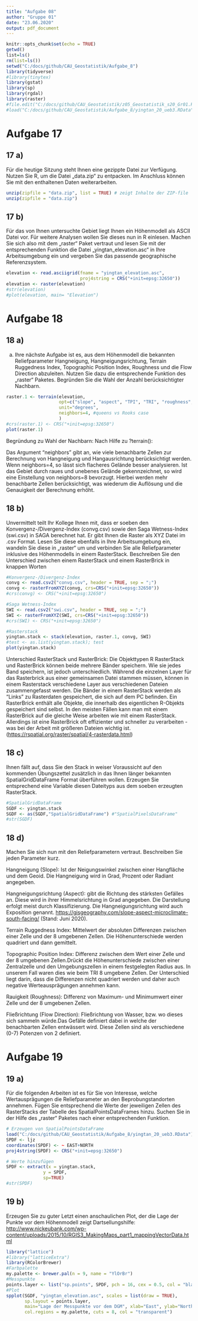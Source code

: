 ```yaml
---
title: "Aufgabe 08"
author: "Gruppe 01"
date: "23.06.2020"
output: pdf_document
---
```


```r
knitr::opts_chunk$set(echo = TRUE)
getwd()
list=ls()
rm(list=ls())
setwd("C:/docs/github/CAU_Geostatistik/Aufgabe_8")
library(tidyverse)
#library(tinytex)
library(gstat)
library(sp)
library(rgdal)
library(raster)
#file.edit("C:/docs/github/CAU_Geostatistik/z05_Geostatistik_s20_Gr01.Rmd")
#load("C:/docs/github/CAU_Geostatistik/Aufgabe_8/yingtan_20_ueb3.RData")
```

# Aufgabe 17

## 17 a)
Für die heutige Sitzung steht Ihnen eine gezippte Datei zur Verfügung.
Nutzen Sie R, um die Datei „data.zip“ zu entpacken. Im Anschluss können
Sie mit den enthaltenen Daten weiterarbeiten.

```r
unzip(zipfile = "data.zip", list = TRUE) # zeigt Inhalte der ZIP-file
unzip(zipfile = "data.zip")
```

## 17 b)

Für das von Ihnen untersuchte Gebiet liegt Ihnen ein Höhenmodell als
ASCII Datei vor. Für weitere Analysen wollen Sie dieses nun in R einlesen.
Machen Sie sich also mit dem „raster“ Paket vertraut und lesen Sie mit der
entsprechenden Funktion die Datei „yingtan_elevation.asc“ in Ihre Arbeitsumgebung ein
und vergeben Sie das passende geographische Referenzsystem.

```r
elevation <- read.asciigrid(fname = "yingtan_elevation.asc",
                            proj4string = CRS("+init=epsg:32650"))
elevation <- raster(elevation)
#str(elevation)
#plot(elevation, main= "Elevation")
```


# Aufgabe 18

## 18 a)
a) Ihre nächste Aufgabe ist es, aus dem Höhenmodell die bekannten Reliefparameter
Hangneigung, Hangneigungsrichtung, Terrain Ruggedness Index, Topographic Position Index, Roughness und die Flow Direction abzuleiten.
Nutzen Sie dazu die entsprechende Funktion des „raster“ Paketes.
Begründen Sie die Wahl der Anzahl berücksichtigter Nachbarn.

```r
raster.1 <- terrain(elevation,
                    opt=c("slope", "aspect", "TPI", "TRI", "roughness", "flowdir"),
                    unit="degrees",
                    neighbors=4, #queens vs Rooks case
                    )
#crs(raster.1) <- CRS("+init=epsg:32650")
plot(raster.1)
```

Begründung zu Wahl der Nachbarn: Nach Hilfe zu ?terrain():

Das Argument "neighbors" gibt an, wie viele benachbarte Zellen zur Berechnung von Hangneigung und Hangausrichtung berücksichtigt werden. Wenn neighbors=4, so lässt sich flacheres Gelände besser analysieren. 
Ist das Gebiet durch raues und unebenes Gelände gekennzeichnet, so wird eine Einstellung von neighbors=8 bevorzugt. Hierbei werden mehr benachbarte Zellen berücksichtigt, was wiederum die Auflösung und die Genauigkeit der Berechnung erhöht.


## 18 b)
Unvermittelt teilt Ihr Kollege Ihnen mit, dass er soeben den
Konvergenz-/Divergenz-Index (convg.csv) sowie den Saga Wetness-Index
(swi.csv) in SAGA berechnet hat. Er gibt Ihnen die Raster als XYZ Datei
im .csv Format. Lesen Sie diese ebenfalls in Ihre Arbeitsumgebung ein,
wandeln Sie diese in „raster“ um und verbinden Sie alle Reliefparameter inklusive des
Höhenmodells in einem RasterStack. Beschreiben Sie den Unterschied zwischen einem RasterStack und einem RasterBrick in knappen Worten

```r
#Konvergenz-/Divergenz-Index
convg <- read.csv2("convg.csv", header = TRUE, sep = ";")
convg <- rasterFromXYZ(convg, crs=CRS("+init=epsg:32650"))
#crs(convg) <- CRS("+init=epsg:32650")

#Saga Wetness-Index
SWI <- read.csv2("swi.csv", header = TRUE, sep = ";")
SWI <- rasterFromXYZ(SWI, crs=CRS("+init=epsg:32650"))
#crs(SWI) <- CRS("+init=epsg:32650")

#Rasterstack
yingtan.stack <- stack(elevation, raster.1, convg, SWI)
#test <- as.list(yingtan.stack); test
plot(yingtan.stack)
```

Unterschied RasterStack und RasterBrick:
Die Objekttypen R RasterStack und RasterBrick können beide mehrere Bänder speichern. Wie sie jedes Band speichern, ist jedoch unterschiedlich. Während die einzelnen Layer für das Rasterbrick aus einer gemeinsamen Datei stammen müssen, können in einem Rasterstack verschiedene Layer aus verschiedenen Dateien zusammengefasst werden.
Die Bänder in einem RasterStack werden als "Links" zu Rasterdaten gespeichert, die sich auf dem PC befinden. Ein RasterBrick enthält alle Objekte, die innerhalb des eigentlichen R-Objekts gespeichert sind selbst. In den meisten Fällen kann man mit einem RasterBrick auf die gleiche Weise arbeiten wie mit einem RasterStack. Allerdings ist eine RasterBrick oft effizienter und schneller zu verarbeiten - was bei der Arbeit mit größeren Dateien wichtig ist. (<https://rspatial.org/raster/spatial/4-rasterdata.html>)


## 18 c)
Ihnen fällt auf, dass Sie den Stack in weiser Voraussicht auf den kommenden Übungszettel
zusätzlich in das Ihnen länger bekannten SpatialGridDataFrame Format überführen wollen.
Erzeugen Sie entsprechend eine Variable diesen Dateityps aus dem soeben erzeugten RasterStack.

```r
#SpatialGridDataFrame
SGDF <- yingtan.stack
SGDF <- as(SGDF,"SpatialGridDataFrame") #"SpatialPixelsDataFrame"
#str(SGDF)
```


## 18 d)
Machen Sie sich nun mit den Reliefparametern vertraut. Beschreiben Sie
jeden Parameter kurz.

Hangneigung (Slope): Ist der Neigungswinkel zwischen einer Hangfläche und dem Geoid. Die Hangneigung wird in Grad, Prozent oder Radiant angegeben.

Hangneigungsrichtung (Aspect): gibt die Richtung des stärksten Gefälles an. Diese wird in ihrer Himmelsrichtung in Grad angegeben. Die Darstellung erfolgt meist durch Klassifizierung. Die Hangneigungsrichtung wird auch Exposition genannt. <https://gisgeography.com/slope-aspect-microclimate-south-facing/> (Stand: Juni 2020).

Terrain Ruggedness Index: Mittelwert der absoluten Differenzen zwischen einer Zelle und der 8 umgebenen Zellen. Die Höhenunterschiede werden quadriert und dann gemittelt.


Topographic Position Index: Differenz zwischen dem Wert einer Zelle und der 8 umgebenen Zellen.Drückt die Höhenunterschiede zwischen einer Zentralzelle und den Umgebungszellen in einem festgelegten Radius aus. In unserem Fall waren dies wie beim TRI 8 umgebene Zellen. Der Unterschied liegt darin, dass die Differenzen nicht quadriert werden und daher auch negative Werteausprägungen annehmen kann.

Rauigkeit (Roughness): Differenz von Maximum- und Minimumwert einer Zelle und der 8 umgebenen Zellen.

Fließrichtung (Flow Direction): Fließrichtung von Wasser, bzw. wo dieses sich sammeln würde.Das Gefälle definiert dabei in welche der benachbarten Zellen entwässert wird. Diese Zellen sind als verschiedene (0-7) Potenzen von 2 definiert.


# Aufgabe 19

## 19 a)
Für die folgenden Arbeiten ist es für Sie von Interesse,
welche Wertausprägungen die Reliefparameter an den Beprobungstandorten annehmen.
Fügen Sie entsprechend die Werte der jeweiligen Zellen des RasterStacks der Tabelle des SpatialPointsDataFrames hinzu.
Suchen Sie in der Hilfe des „raster“ Paketes nach einer entsprechenden Funktion.

```r
# Erzeugen von SpatialPointsDataFrame
load("C:/docs/github/CAU_Geostatistik/Aufgabe_8/yingtan_20_ueb3.RData")
SPDF <- ljz
coordinates(SPDF) <- ~ EAST+NORTH
proj4string(SPDF) <- CRS("+init=epsg:32650")

# Werte hinzufügen
SPDF <- extract(x = yingtan.stack,
              y = SPDF,
              sp=TRUE)
#str(SPDF)
```


## 19 b)
Erzeugen Sie zu guter Letzt einen anschaulichen Plot, der die Lage der Punkte vor dem Höhenmodell zeigt Dartsellungshilfe: <http://www.nickeubank.com/wp-content/uploads/2015/10/RGIS3_MakingMaps_part1_mappingVectorData.html>

```r
library("lattice")
#library("latticeExtra")
library(RColorBrewer)
#Farbpalette
my.palette <- brewer.pal(n = 9, name = "YlOrBr")
#Messpunkte
points.layer <- list("sp.points", SPDF, pch = 16, cex = 0.5, col = "black")
#Plot
spplot(SGDF, "yingtan_elevation.asc", scales = list(draw = TRUE),
       sp.layout = points.layer,
       main="Lage der Messpunkte vor dem DGM", xlab="East", ylab="North",
       col.regions = my.palette, cuts = 8, col = "transparent")
```

